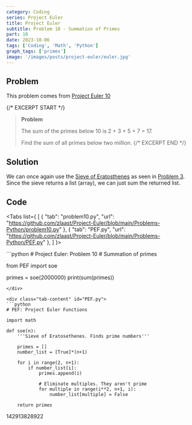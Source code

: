 ```yaml
---
category: Coding
series: Project Euler
title: Project Euler
subtitle: Problem 10 - Summation of Primes
part: 10
date: 2023-10-06
tags: ['Coding', 'Math', 'Python']
graph_tags: ['primes']
image: '/images/posts/project-euler/euler.jpg'
---
```



## Problem

This problem comes from [Project Euler 10](https://projecteuler.net/problem=10)

{/* EXCERPT START */}

> **Problem**
>
> The sum of the primes below 10 is 2 + 3 + 5 + 7 = 17.
>
> Find the sum of all primes below two million.
> {/* EXCERPT END */}

## Solution

We can once again use the [Sieve of Eratosthenes](https://en.wikipedia.org/wiki/Sieve_of_Eratosthenes) as seen in [Problem 3](/posts/Project%20Euler/Problem%203).
Since the sieve returns a list (array), we can just sum the returned list.

## Code

<Tabs list={
    [
        {
            "tab": "problem10.py",
            "url": "https://github.com/zlaast/Project-Euler/blob/main/Problems-Python/problem10.py"
        },
        {
            "tab": "PEF.py",
            "url": "https://github.com/zlaast/Project-Euler/blob/main/Problems-Python/PEF.py"
        },
    ]
}>

<div class="tab-content" id="problem10.py">
```python
# Project Euler: Problem 10
# Summation of primes

from PEF import soe

primes = soe(2000000)
print(sum(primes))
```
</div>

<div class="tab-content" id="PEF.py">
```python
# PEF: Project Euler Functions

import math

def soe(n):
    '''Sieve of Eratosethenes. Finds prime numbers'''

    primes = []
    number_list = [True]*(n+1)

    for i in range(2, n+1):
        if number_list[i]:
            primes.append(i)

            # Eliminate multiples. They aren't prime
            for multiple in range(i**2, n+1, i):
                number_list[multiple] = False
    
    return primes
```
</div>
</Tabs>

<Spoiler>
142913828922
</Spoiler>